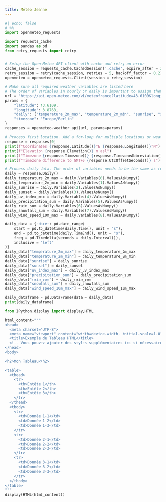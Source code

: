 ```yaml
---
title: Météo Jeanne
---
```

```python
#| echo: false
# %%
import openmeteo_requests

import requests_cache
import pandas as pd
from retry_requests import retry


# Setup the Open-Meteo API client with cache and retry on error
cache_session = requests_cache.CachedSession('.cache', expire_after = 3600)
retry_session = retry(cache_session, retries = 5, backoff_factor = 0.2)
openmeteo = openmeteo_requests.Client(session = retry_session)

# Make sure all required weather variables are listed here
# The order of variables in hourly or daily is important to assign them correctly below
url = "https://api.open-meteo.com/v1/meteofrance?latitude=43.6109&longitude=3.8763&daily=temperature_2m_max,temperature_2m_min,sunrise,sunset,uv_index_max,precipitation_sum,rain_sum,snowfall_sum,wind_speed_10m_max&timezone=Europe%2FBerlin"
params = {
	"latitude": 43.6109,
	"longitude": 3.8763,
	"daily": ["temperature_2m_max", "temperature_2m_min", "sunrise", "sunset", "uv_index_max", "precipitation_sum", "rain_sum", "snowfall_sum", "wind_speed_10m_max"],
	"timezone": "Europe/Berlin"
}
responses = openmeteo.weather_api(url, params=params)

# Process first location. Add a for-loop for multiple locations or weather models
response = responses[0]
print(f"Coordinates {response.Latitude()}°E {response.Longitude()}°N")
print(f"Elevation {response.Elevation()} m asl")
print(f"Timezone {response.Timezone()} {response.TimezoneAbbreviation()}")
print(f"Timezone difference to GMT+0 {response.UtcOffsetSeconds()} s")

# Process daily data. The order of variables needs to be the same as requested.
daily = response.Daily()
daily_temperature_2m_max = daily.Variables(0).ValuesAsNumpy()
daily_temperature_2m_min = daily.Variables(1).ValuesAsNumpy()
daily_sunrise = daily.Variables(2).ValuesAsNumpy()
daily_sunset = daily.Variables(3).ValuesAsNumpy()
daily_uv_index_max = daily.Variables(4).ValuesAsNumpy()
daily_precipitation_sum = daily.Variables(5).ValuesAsNumpy()
daily_rain_sum = daily.Variables(6).ValuesAsNumpy()
daily_snowfall_sum = daily.Variables(7).ValuesAsNumpy()
daily_wind_speed_10m_max = daily.Variables(8).ValuesAsNumpy()

daily_data = {"date": pd.date_range(
	start = pd.to_datetime(daily.Time(), unit = "s"),
	end = pd.to_datetime(daily.TimeEnd(), unit = "s"),
	freq = pd.Timedelta(seconds = daily.Interval()),
	inclusive = "left"
)}
daily_data["temperature_2m_max"] = daily_temperature_2m_max
daily_data["temperature_2m_min"] = daily_temperature_2m_min
daily_data["sunrise"] = daily_sunrise
daily_data["sunset"] = daily_sunset
daily_data["uv_index_max"] = daily_uv_index_max
daily_data["precipitation_sum"] = daily_precipitation_sum
daily_data["rain_sum"] = daily_rain_sum
daily_data["snowfall_sum"] = daily_snowfall_sum
daily_data["wind_speed_10m_max"] = daily_wind_speed_10m_max

daily_dataframe = pd.DataFrame(data = daily_data)
print(daily_dataframe)

from IPython.display import display,HTML

html_content="""
<head>
  <meta charset="UTF-8">
  <meta name="viewport" content="width=device-width, initial-scale=1.0">
  <title>Exemple de Tableau HTML</title>
  <!-- Vous pouvez ajouter des styles supplémentaires ici si nécessaire -->
</head>
<body>

<h2>Mon Tableau</h2>

<table>
  <thead>
    <tr>
      <th>Entête 1</th>
      <th>Entête 2</th>
      <th>Entête 3</th>
    </tr>
  </thead>
  <tbody>
    <tr>
      <td>Donnée 1-1</td>
      <td>Donnée 1-2</td>
      <td>Donnée 1-3</td>
    </tr>
    <tr>
      <td>Donnée 2-1</td>
      <td>Donnée 2-2</td>
      <td>Donnée 2-3</td>
    </tr>
    <tr>
      <td>Donnée 3-1</td>
      <td>Donnée 3-2</td>
      <td>Donnée 3-3</td>
    </tr>
  </tbody>
</table>
"""
display(HTML(html_content))
```